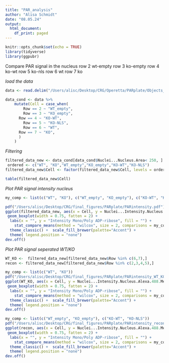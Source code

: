```yaml
---
title: "PAR_analysis"
author: "Alisa Schmidt"
date: "08.05.24"
output:
  html_document:
    df_print: paged
---
```

```r
knitr::opts_chunk$set(echo = TRUE)
library(tidyverse)
library(ggpubr)
```
Compare PAR signal in the nucleus
row 2 wt-empty
row 3 ko-empty
row 4 ko-wt
row 5 ko-nls
row 6 wt
row 7 ko

*load the data*
```r
data <- read.delim("/Users/alisc/Desktop/CRG/Operetta/PARplate/Objects_Population - Nuclei 2.txt", skip = 9)

data_cond <- data %>%
    mutate(Cell = case_when(
        Row == 2 ~ "WT_empty",
        Row == 3 ~ "KO_empty",
      Row == 4 ~ "KO-WT",
        Row == 5 ~ "KO-NLS",
        Row == 6 ~ "WT",
      Row == 7 ~ "KO",
      )
    )
```

*Filtering*
```r
filtered_data_new <- data_cond[data_cond$Nuclei...Nucleus.Area< 250, ]
 ordered <- c("WT", "KO","WT_empty","KO_empty","KO-WT","KO-NLS")
filtered_data_new$Cell <- factor(filtered_data_new$Cell, levels = ordered)

table(filtered_data_new$Cell)
```

*Plot PAR signal intensity nucleus*
```r
my_comp <- list(c("WT", "KO"), c("WT_empty", "KO_empty"), c("KO-WT", "KO-NLS"))

pdf("/Users/alisc/Desktop/CRG/final_figures/PARplate/PARintensity.pdf")
ggplot(filtered_data_new, aes(x = Cell, y = Nuclei...Intensity.Nucleus.Alexa.488.Mean, fill = Cell)) +
 geom_boxplot(width = 0.75, fatten = 2) +
  labs(x = "", y = "Intensity Mono/Poly ADP-ribose", fill = "") +
    stat_compare_means(method = "wilcox", size = 2, comparisons = my_comp, tip.length = 0, braket.size = 0.01) +
  theme_classic() +  scale_fill_brewer(palette="Accent") +
  theme( legend.position = "none")
dev.off()
```
*Plot PAR signal seperated WT/KO*
```r
WT_KO <-  filtered_data_new[filtered_data_new$Row %in% c(6,7),]
recon <- filtered_data_new[filtered_data_new$Row %in% c(2,3,4,5),]

```

```r
my_comp <- list(c("WT", "KO"))
pdf("/Users/alisc/Desktop/CRG/final_figures/PARplate/PARintensity_WT_KO.pdf")
ggplot(WT_KO, aes(x = Cell, y = Nuclei...Intensity.Nucleus.Alexa.488.Mean, fill = Cell)) +
 geom_boxplot(width = 0.75, fatten = 2) +
  labs(x = "", y = "Intensity Mono/Poly ADP-ribose", fill = "") +
    stat_compare_means(method = "wilcox", size = 2, comparisons = my_comp, tip.length = 0, braket.size = 0.01) +
  theme_classic() +  scale_fill_brewer(palette="Accent") +
  theme( legend.position = "none")
dev.off()
```
```r
my_comp <- list(c("WT_empty", "KO_empty"), c("KO-WT", "KO-NLS"))
pdf("/Users/alisc/Desktop/CRG/final_figures/PARplate/PARintensity_recon.pdf")
ggplot(recon, aes(x = Cell, y = Nuclei...Intensity.Nucleus.Alexa.488.Mean, fill = Cell)) +
 geom_boxplot(width = 0.75, fatten = 2) +
  labs(x = "", y = "Intensity Mono/Poly ADP-ribose", fill = "") +
    stat_compare_means(method = "wilcox", size = 2, comparisons = my_comp, tip.length = 0, braket.size = 0.01) +
  theme_classic() +  scale_fill_brewer(palette="Accent") +
  theme( legend.position = "none")
dev.off()
```
